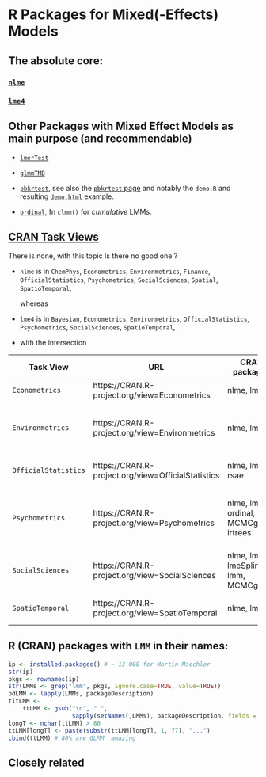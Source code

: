 # R Packages for Mixed(-Effects) Models

## The absolute core:

### [`nlme`](https://CRAN.R-project.org/package=nlme)
### [`lme4`](https://CRAN.R-project.org/package=lme4)

## Other Packages with Mixed Effect Models as main purpose (and recommendable)

- [`lmerTest`](https://CRAN.R-project.org/package=lmerTest)
- [`glmmTMB`](https://CRAN.R-project.org/package=glmmTMB)

- [`pbkrtest`](https://CRAN.R-project.org/package=pbkrtest), see also the
  [`pbkrtest` page](http://people.math.aau.dk/~sorenh/software/pbkrtest/)
  and notably the `demo.R` and resulting
  [`demo.html`](http://people.math.aau.dk/~sorenh/software/pbkrtest/doc/demo.html) example.

- [`ordinal`](https://CRAN.R-project.org/package=ordinal), fn `clmm()` for
  *cumulative* LMMs.

## [CRAN Task Views](https://cran.r-project.org/web/views)

There is none, with this topic
Is there no good one ?

- `nlme` is in
	`ChemPhys`,
	`Econometrics`,
	`Environmetrics`,
	`Finance`,
	`OfficialStatistics`,
	`Psychometrics`,
	`SocialSciences`,
	`Spatial`,
	`SpatioTemporal`,

	whereas

- `lme4` is in
	`Bayesian`,
	`Econometrics`,
	`Environmetrics`,
	`OfficialStatistics`,
	`Psychometrics`,
	`SocialSciences`,
	`SpatioTemporal`,

- with the intersection

| Task View          | URL                                           | CRAN packages | comments |
|--------------------|-----------------------------------------------|---------------|----------|
| `Econometrics`     | https://CRAN.R-project.org/view=Econometrics | nlme, lme4 |   |
| `Environmetrics`   | https://CRAN.R-project.org/view=Environmetrics | nlme, lme4 | Modelling species responses and other data   |
|`OfficialStatistics`| https://CRAN.R-project.org/view=OfficialStatistics | nlme, lme4, rsae | (robust) Small Area Estimation  |
| `Psychometrics`    | https://CRAN.R-project.org/view=Psychometrics | nlme, lme4, ordinal, MCMCglmm, irtrees | Item Response Theory (ITR), Rasch Mod.  |
| `SocialSciences`   | https://CRAN.R-project.org/view=SocialSciences | nlme, lme4, lmeSplines, lmm, MCMCglmm | Other Regression Methods |
| `SpatioTemporal`   | https://CRAN.R-project.org/view=SpatioTemporal | nlme, lme4 | (spatio-temporal data)  |

## R (CRAN) packages with `LMM` in their names:
```r
ip <- installed.packages() # ~ 13'000 for Martin Maechler
str(ip)
pkgs <- rownames(ip)
str(LMMs <- grep("lmm", pkgs, ignore.case=TRUE, value=TRUE))
pdLMM <- lapply(LMMs, packageDescription)
titLMM <-
    ttLMM <- gsub("\n", " ",
                  sapply(setNames(,LMMs), packageDescription, fields = "Title"))
longT <- nchar(ttLMM) > 80
ttLMM[longT] <- paste(substr(ttLMM[longT], 1, 77), "...")
cbind(ttLMM) # 80% are GLMM  amazing
```


## Closely related

